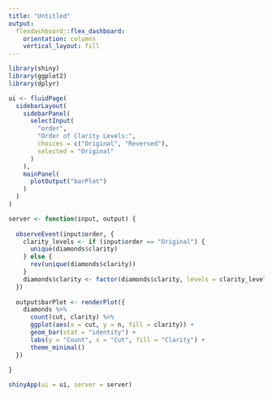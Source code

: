 ```yaml
---
title: "Untitled"
output: 
  flexdashboard::flex_dashboard:
    orientation: columns
    vertical_layout: fill
---
```


```r
library(shiny)
library(ggplot2)
library(dplyr)

ui <- fluidPage(
  sidebarLayout(
    sidebarPanel(
      selectInput(
        "order",
        "Order of Clarity Levels:",
        choices = c("Original", "Reversed"),
        selected = "Original"
      )
    ),
    mainPanel(
      plotOutput("barPlot")
    )
  )
)

server <- function(input, output) {
  
  observeEvent(input$order, {
    clarity_levels <- if (input$order == "Original") {
      unique(diamonds$clarity)
    } else {
      rev(unique(diamonds$clarity))
    }
    diamonds$clarity <- factor(diamonds$clarity, levels = clarity_levels)
  })
  
  output$barPlot <- renderPlot({
    diamonds %>%
      count(cut, clarity) %>%
      ggplot(aes(x = cut, y = n, fill = clarity)) +
      geom_bar(stat = "identity") +
      labs(y = "Count", x = "Cut", fill = "Clarity") +
      theme_minimal()
  })
  
}

shinyApp(ui = ui, server = server)

```

